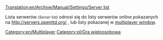 [[Translation:en/Archive/Manual/Settings/Server list]]


[[Category:en/Multiplayer]][[Category:pl/Gra wieloosobowa]]

Lista serwerów <small>''(Server list)''</small> odnosi się do listy serwerów online pokazanych na [http://servers.openttd.org/ http://servers.openttd.org/] , lub listy pokazanej w [[pl/Manual/Gra wieloosobowa|multiplayer window]].